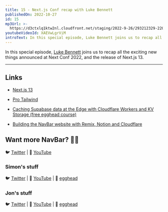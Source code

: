 ```yaml
---
title: 15 - Next.js Conf recap with Luke Bennett
publishedOn: 2022-10-27
id: 15
mp3Url: >-
  https://d3ctxlq1ktw2nl.cloudfront.net/staging/2022-9-26/293212329-22050-1-6c696dfabb591.m4a
youtubeVideoId: XAEVwLgrViM
introText: In this special episode, Luke Bennett joins us to recap all the exciting new things announced at Next Conf 2022, and the release of Next.js 13.
---
```


In this special episode, [Luke Bennett](https://twitter.com/luke_bennett) joins us to recap all the exciting new things announced at Next Conf 2022, and the release of Next.js 13.

---

## Links

- [Next.js 13](https://nextjs.org/blog/next-13)

- [Pro Tailwind](https://www.protailwind.com)

- [Caching Supabase data at the Edge with Cloudflare Workers and KV Storage (free egghead course)](https://egghead.io/courses/cache-supabase-data-at-the-edge-with-cloudflare-workers-and-kv-storage-883c7959)

- [Building the NavBar website with Remix, Notion and Cloudflare](https://www.youtube.com/playlist?list=PLFGFKs8nQ3EZI1l9hVri-c4RnX-ZqwWXN)

## Want more NavBar? 🍔🍫

🐦 [Twitter](https://twitter.com/the_navbar) | 🎥 [YouTube](https://www.youtube.com/@the_navbar)

### Simon's stuff

🐦 [Twitter](https://twitter.com/simonswiss) | 🎥 [YouTube](https://www.youtube.com/@simonswiss) | 🥚 [egghead](https://egghead.io/q/resources-by-simon-vrachliotis)

### Jon's stuff

🐦 [Twitter](https://twitter.com/jonmeyers_io) | 🎥 [YouTube](https://www.youtube.com/c/jonmeyers) | 🥚 [egghead](https://egghead.io/q/resources-by-jon-meyers)
